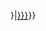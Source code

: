 <includeonly>{{safesubst:</includeonly><includeonly>#ifeq:{{uc:{{{1}}}}}|#BA0000|{{red link|{{{2}}}|{{{3|{{{2}}}}}}}}|[[:{{{2}}}|<span style="color:{{{1}}}">{{{3|{{{2}}}}}}</span>]]}}</includeonly><noinclude>

<!-- Add categories and interwikis to the /doc subpage, not here! -->
{{Documentation}}</noinclude>